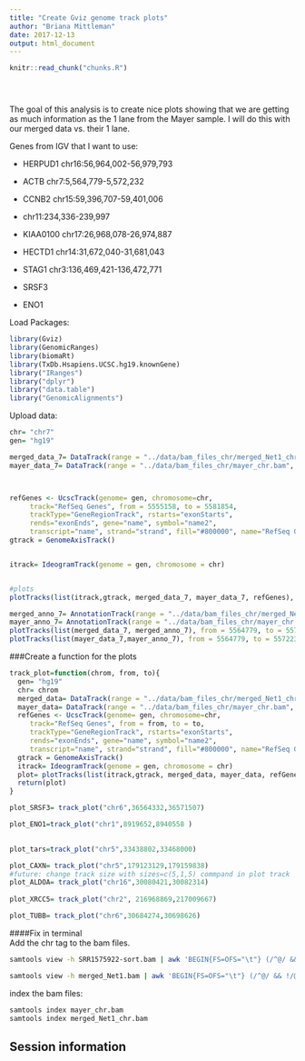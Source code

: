 ```yaml
---
title: "Create Gviz genome track plots"
author: "Briana Mittleman"
date: 2017-12-13
output: html_document
---
```


<!-- The file analysis/chunks.R contains chunks that define default settings
shared across the workflowr files. -->
```r
knitr::read_chunk("chunks.R")
```

<!-- Update knitr chunk options -->
```r
```

<!-- Insert the date the file was last updated -->
```r
```

<!-- Insert the code version (Git commit SHA1) if Git repository exists and R
 package git2r is installed -->
```r
```

<!-- Add your analysis here -->



The goal of this analysis is to create nice plots showing that we are getting as much information as the 1 lane from the Mayer sample. I will do this with our merged data vs. their 1 lane.  

Genes from IGV that I want to use: 

* HERPUD1 chr16:56,964,002-56,979,793  

* ACTB chr7:5,564,779-5,572,232  

* CCNB2 chr15:59,396,707-59,401,006  


* chr11:234,336-239,997 

* KIAA0100 chr17:26,968,078-26,974,887  

* HECTD1 chr14:31,672,040-31,681,043  


* STAG1 chr3:136,469,421-136,472,771  

* SRSF3

* ENO1  

Load Packages:  
```r
library(Gviz)
library(GenomicRanges)
library(biomaRt)
library(TxDb.Hsapiens.UCSC.hg19.knownGene)
library("IRanges")
library("dplyr")
library("data.table")
library("GenomicAlignments")
```


Upload data:  
```r

chr= "chr7"
gen= "hg19"

merged_data_7= DataTrack(range = "../data/bam_files_chr/merged_Net1_chr.bam", genome = gen, type = "h", name = "Merged", window = -1, chromosome = "chr7")
mayer_data_7= DataTrack(range = "../data/bam_files_chr/mayer_chr.bam", genome = gen, type = "h", name = "Mayer", window = -1, chromosome = "chr7")



refGenes <- UcscTrack(genome= gen, chromosome=chr, 
     track="RefSeq Genes", from = 5555158, to = 5581854, 
     trackType="GeneRegionTrack", rstarts="exonStarts", 
     rends="exonEnds", gene="name", symbol="name2", 
     transcript="name", strand="strand", fill="#800000", name="RefSeq Genes", showId=TRUE)
gtrack = GenomeAxisTrack()


itrack= IdeogramTrack(genome = gen, chromosome = chr)


#plots
plotTracks(list(itrack,gtrack, merged_data_7, mayer_data_7, refGenes), from = 5555158, to = 5581854,  background.title="darkblue",  background.panel = "#FFFEDB")

```

```r
merged_anno_7= AnnotationTrack(range = "../data/bam_files_chr/merged_Net1_chr.bam", genome = gen, name = "Merged", window = -1, chromosome = chr)
mayer_anno_7= AnnotationTrack(range = "../data/bam_files_chr/mayer_chr.bam", genome = gen, name = "Mayer", window = -1, chromosome = chr)
plotTracks(list(merged_data_7, merged_anno_7), from = 5564779, to = 5572232)
plotTracks(list(mayer_data_7,mayer_anno_7), from = 5564779, to = 5572232)
```


###Create a function for the plots  

```r
track_plot=function(chrom, from, to){
  gen= "hg19"
  chr= chrom
  merged_data= DataTrack(range = "../data/bam_files_chr/merged_Net1_chr.bam", genome = gen, type = "h", name = "Merged", window = -1, chromosome = chr)
  mayer_data= DataTrack(range = "../data/bam_files_chr/mayer_chr.bam", genome = gen, type = "h", name = "Mayer", window = -1, chromosome = chr)
  refGenes <- UcscTrack(genome= gen, chromosome=chr, 
     track="RefSeq Genes", from = from, to = to, 
     trackType="GeneRegionTrack", rstarts="exonStarts", 
     rends="exonEnds", gene="name", symbol="name2", 
     transcript="name", strand="strand", fill="#800000", name="RefSeq Genes", showId=TRUE)
  gtrack = GenomeAxisTrack()
  itrack= IdeogramTrack(genome = gen, chromosome = chr)
  plot= plotTracks(list(itrack,gtrack, merged_data, mayer_data, refGenes), from = from, to = to,  background.title="darkblue",  background.panel = "#FFFEDB")
  return(plot)
}
```




```r
plot_SRSF3= track_plot("chr6",36564332,36571507)
```
```r
plot_ENO1=track_plot("chr1",8919652,8940558 )
  


```

```r
plot_tars=track_plot("chr5",33438802,33468000)
```
```r
plot_CAXN= track_plot("chr5",179123129,179159838)
#future: change track size with sizes=c(5,1,5) commpand in plot track
plot_ALDOA= track_plot("chr16",30080421,30082314)
  
plot_XRCC5= track_plot("chr2", 216968869,217009667)

plot_TUBB= track_plot("chr6",30684274,30698626)

```


####Fix in terminal  
Add the chr tag to the bam files.  

```bash
samtools view -h SRR1575922-sort.bam | awk 'BEGIN{FS=OFS="\t"} (/^@/ && !/@SQ/){print $0} $2~/^SN:[1-9]|^SN:X|^SN:Y|^SN:MT/{print $0}  $3~/^[1-9]|X|Y|MT/{$3="chr"$3; print $0} ' | sed 's/SN:/SN:chr/g' | sed 's/chrMT/chrM/g' | samtools view -bS - > mayer_chr.bam

samtools view -h merged_Net1.bam | awk 'BEGIN{FS=OFS="\t"} (/^@/ && !/@SQ/){print $0} $2~/^SN:[1-9]|^SN:X|^SN:Y|^SN:MT/{print $0}  $3~/^[1-9]|X|Y|MT/{$3="chr"$3; print $0} ' | sed 's/SN:/SN:chr/g' | sed 's/chrMT/chrM/g' | samtools view -bS - > merged_Net1_chr.bam
```

index the bam files:  

```bash
samtools index mayer_chr.bam
samtools index merged_Net1_chr.bam
```


## Session information

<!-- Insert the session information into the document -->
```r
```
